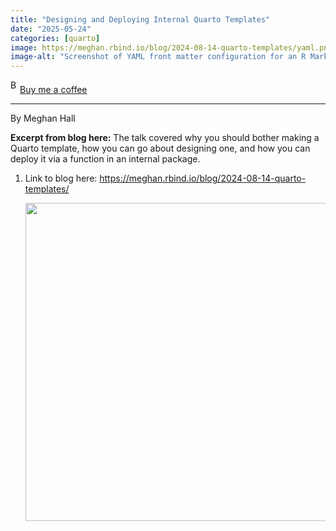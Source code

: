 ```yaml
---
title: "Designing and Deploying Internal Quarto Templates"
date: "2025-05-24"
categories: [quarto]
image: https://meghan.rbind.io/blog/2024-08-14-quarto-templates/yaml.png
image-alt: "Screenshot of YAML front matter configuration for an R Markdown report. It includes a title, subtitle, dynamic date, and HTML format options such as custom link color, table of contents with a custom title, embedded resources, themes, custom CSS, external link behavior, and table processing settings."
---
```


<link href="https://fonts.googleapis.com/css?family=Cookie" rel="stylesheet"><a class="bmc-button" target="_blank" href="https://www.buymeacoffee.com/JoscelinRocha">![Buy me a coffee](https://cdn.buymeacoffee.com/buttons/bmc-new-btn-logo.svg){alt="Buy me a coffee" width="15" height="21"}Buy me a coffee</a>

------------------------------------------------------------------------

By Meghan Hall

**Excerpt from blog here:** The talk covered why you should bother making a Quarto template, how you can go about designing one, and how you can deploy it via a function in an internal package.

1.  Link to blog here: <https://meghan.rbind.io/blog/2024-08-14-quarto-templates/>

    ![](https://meghan.rbind.io/blog/2024-08-14-quarto-templates/yaml.png){width="509"}
